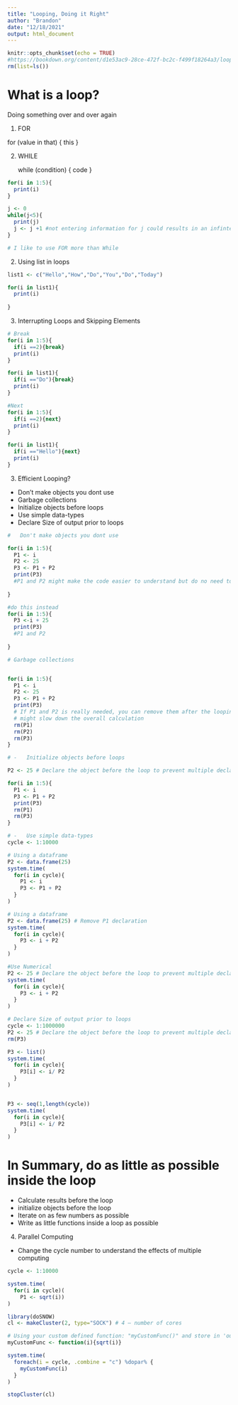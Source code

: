 ```yaml
---
title: "Looping, Doing it Right"
author: "Brandon"
date: "12/18/2021"
output: html_document
---
```


```r
knitr::opts_chunk$set(echo = TRUE)
#https://bookdown.org/content/d1e53ac9-28ce-472f-bc2c-f499f18264a3/loops.html
rm(list=ls())
```


# What is a loop? 
Doing something over and over again

1.  FOR

   for (value in that) {
     this
    }

2.  WHILE

    while (condition) {
      code
    }
    
    
```r
for(i in 1:5){
  print(i) 
}

j <- 0
while(j<5){
  print(j)
  j <- j +1 #not entering information for j could results in an infinte loop
}

# I like to use FOR more than While

```

2. Using list in loops
```r
list1 <- c("Hello","How","Do","You","Do","Today")

for(i in list1){
  print(i)
  
}
```

3. Interrupting Loops and Skipping Elements 
```r
# Break
for(i in 1:5){
  if(i ==2){break}
  print(i)
}

for(i in list1){
  if(i =="Do"){break}
  print(i)
}
```


```r
#Next
for(i in 1:5){
  if(i ==2){next}
  print(i)
}

for(i in list1){
  if(i =="Hello"){next}
  print(i)
}

```



3. Efficient Looping? 
-   Don't make objects you dont use
-   Garbage collections
-   Initialize objects before loops
-   Use simple data-types
-   Declare Size of output prior to loops
```r
#   Don't make objects you dont use

for(i in 1:5){
  P1 <- i
  P2 <- 25
  P3 <- P1 + P2
  print(P3) 
  #P1 and P2 might make the code easier to understand but do no need to exsist in this loops
  
}

#do this instead
for(i in 1:5){
  P3 <-i + 25
  print(P3) 
  #P1 and P2 
  
}

```

```r
# Garbage collections


for(i in 1:5){
  P1 <- i
  P2 <- 25
  P3 <- P1 + P2
  print(P3) 
  # If P1 and P2 is really needed, you can remove them after the looping calculation to save memory
  # might slow down the overall calculation
  rm(P1)
  rm(P2)
  rm(P3)
}

```

```r
# -   Initialize objects before loops

P2 <- 25 # Declare the object before the loop to prevent multiple declarations

for(i in 1:5){
  P1 <- i
  P3 <- P1 + P2
  print(P3) 
  rm(P1)
  rm(P3)
}


```

```r
# -   Use simple data-types
cycle <- 1:10000

# Using a dataframe
P2 <- data.frame(25) 
system.time(
  for(i in cycle){
    P1 <- i
    P3 <- P1 + P2
  }
)

# Using a dataframe
P2 <- data.frame(25) # Remove P1 declaration
system.time(
  for(i in cycle){
    P3 <- i + P2
  }
)

#Use Numerical 
P2 <- 25 # Declare the object before the loop to prevent multiple declarations
system.time(
  for(i in cycle){
    P3 <- i + P2
  }
)

```
```r
# Declare Size of output prior to loops
cycle <- 1:1000000
P2 <- 25 # Declare the object before the loop to prevent multiple declarations
rm(P3)

P3 <- list()
system.time(
  for(i in cycle){
    P3[i] <- i/ P2
  }
)


P3 <- seq(1,length(cycle))
system.time(
  for(i in cycle){
    P3[i] <- i/ P2
  }
)

```


# In Summary, do as little as possible inside the loop

-  Calculate results before the loop
-  initialize objects before the loop
-  Iterate on as few numbers as possible
-  Write as little functions inside a loop as possible



4. Parallel Computing
-  Change the cycle number to understand the effects of multiple computing


```r
cycle <- 1:10000

system.time(
  for(i in cycle)( 
    P1 <- sqrt(i))
)
```
```r
library(doSNOW)
cl <- makeCluster(2, type="SOCK") # 4 – number of cores

# Using your custom defined function: "myCustomFunc()" and store in 'output' variable # Example 4
myCustomFunc <- function(i){sqrt(i)}

system.time(
  foreach(i = cycle, .combine = "c") %dopar% {
    myCustomFunc(i)
  }
)

stopCluster(cl)

```











